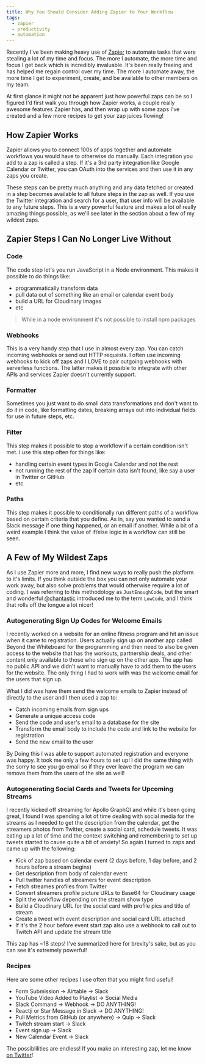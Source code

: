 ```yaml
---
title: Why You Should Consider Adding Zapier to Your Workflow
tags:
  - zapier
  - productivity
  - automation
---
```


Recently I've been making heavy use of [Zapier](https://zapier.com) to automate tasks that were stealing a lot of my time and focus. The more I automate, the more time and focus I get back which is incredibly invaluable. It's been really freeing and has helped me regain control over my time. The more I automate away, the more time I get to experiment, create, and be available to other members on my team.

At first glance it might not be apparent just how powerful zaps can be so I figured I'd first walk you through how Zapier works, a couple really awesome features Zapier has, and then wrap up with some zaps I've created and a few more recipes to get your zap juices flowing!

## How Zapier Works

Zapier allows you to connect 100s of apps together and automate workflows you would have to otherwise do manually. Each integration you add to a zap is called a step. If it's a 3rd party integration like Google Calendar or Twitter, you can OAuth into the services and then use it in any zaps you create.

These steps can be pretty much anything and any data fetched or created in a step becomes available to all future steps in the zap as well. If you use the Twitter integration and search for a user, that user info will be available to any future steps. This is a very powerful feature and makes a lot of really amazing things possible, as we'll see later in the section about a few of my wildest zaps.

## Zapier Steps I Can No Longer Live Without

### Code

The code step let's you run JavaScript in a Node environment. This makes it possible to do things like:

- programmatically transform data
- pull data out of something like an email or calendar event body
- build a URL for Cloudinary images
- etc

> While in a node environment it's not possible to install npm packages

### Webhooks

This is a very handy step that I use in almost every zap. You can catch incoming webhooks or send out HTTP requests. I often use incoming webhooks to kick off zaps and I LOVE to pair outgoing webhooks with serverless functions. The latter makes it possible to integrate with other APIs and services Zapier doesn't currently support.

### Formatter

Sometimes you just want to do small data transformations and don't want to do it in code, like formatting dates, breaking arrays out into individual fields for use in future steps, etc.

### Filter

This step makes it possible to stop a workflow if a certain condition isn't met. I use this step often for things like:

- handling certain event types in Google Calendar and not the rest
- not running the rest of the zap if certain data isn't found, like say a user in Twitter or GitHub
- etc

### Paths

This step makes it possible to conditionally run different paths of a workflow based on certain criteria that you define. As in, say you wanted to send a Slack message if one thing happened, or an email if another. While a bit of a weird example I think the value of if/else logic in a workflow can still be seen.

## A Few of My Wildest Zaps

As I use Zapier more and more, I find new ways to really push the platform to it's limits. If you think outside the box you can not only automate your work away, but also solve problems that would otherwise require a lot of coding. I was referring to this methodology as `JustEnoughCode`, but the smart and wonderful [@chantastic](https://twitter.com/chantastic) introduced me to the term `LowCode`, and I think that rolls off the tongue a lot nicer!

### Autogenerating Sign Up Codes for Welcome Emails

I recently worked on a website for an online fitness program and hit an issue when it came to registration. Users actually sign up on another app called Beyond the Whiteboard for the programming and then need to also be given access to the website that has the workouts, partnership deals, and other content only available to those who sign up on the other app. The app has no public API and we didn't want to manually have to add them to the users for the website. The only thing I had to work with was the welcome email for the users that sign up.

What I did was have them send the welcome emails to Zapier instead of directly to the user and I then used a zap to:

- Catch incoming emails from sign ups
- Generate a unique access code
- Send the code and user's email to a database for the site
- Transform the email body to include the code and link to the website for registration
- Send the new email to the user

By Doing this I was able to support automated registration and everyone was happy. It took me only a few hours to set up! I did the same thing with the sorry to see you go email so if they ever leave the program we can remove them from the users of the site as well!

### Autogenerating Social Cards and Tweets for Upcoming Streams

I recently kicked off streaming for Apollo GraphQl and while it's been going great, I found I was spending a lot of time dealing with social media for the streams as I needed to get the description from the calendar, get the streamers photos from Twitter, create a social card, schedule tweets. It was eating up a lot of time and the context switching and remembering to set up tweets started to cause quite a bit of anxiety! So again I turned to zaps and came up with the following:

- Kick of zap based on calendar event (2 days before, 1 day before, and 2 hours before a stream begins)
- Get description from body of calendar event
- Pull twitter handles of streamers for event description
- Fetch streames profiles from Twitter
- Convert streamers profile picture URLs to Base64 for Cloudinary usage
- Split the workflow depending on the stream show type
- Build a Cloudinary URL for the social card with profile pics and title of stream
- Create a tweet with event description and social card URL attached
- If it's the 2 hour before event start zap also use a webhook to call out to Twitch API and update the stream title

This zap has ~18 steps! I've summarized here for brevity's sake, but as you can see it's extremely powerful!

### Recipes

Here are some other recipes I use often that you might find useful!

- Form Submission -> Airtable -> Slack
- YouTube Video Added to Playlist -> Social Media
- Slack Command -> Webhook -> DO ANYTHING!
- Reactji or Star Message in Slack -> DO ANYTHING!
- Pull Metrics from GitHub (or anywhere) -> Quip -> Slack
- Twitch stream start -> Slack
- Event sign up -> Slack
- New Calendar Event -> Slack

The possiblilities are endless! If you make an interesting zap, let me know [on Twitter](https://twitter.com/kurtkemple)!
